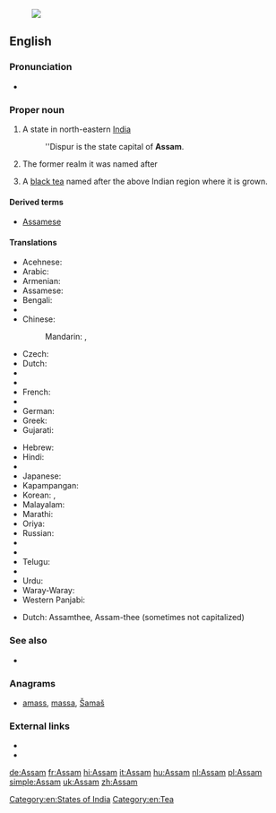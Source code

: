 [[Image:Assam in India (disputed hatched).svg|thumb|]]
==English==

===Pronunciation===
* {{IPA|/əˈsɒm/|lang=en}}

===Proper noun===
{{en-proper noun}}
# A state in north-eastern [[India]]
#: ''Dispur is the state capital of '''Assam'''.
# {{history}} The former realm it was named after
# A [[black tea]] named after the above Indian region where it is grown.

====Derived terms====
* [[Assamese]]

====Translations====
{{trans-top|Assam, India}}
* Acehnese: {{tø|ace|Assam}}
* Arabic: {{t-|ar|أسام|m|tr='asām}}
* Armenian: {{t-|hy|Ասսամ|tr=Assam}}
* Assamese: {{t-|as|অসম|tr=ôxôm|sc=Beng}}
* Bengali: {{t-|bn|আসাম|tr=Asam|sc=Beng}}
* {{trreq|bg}}
* Chinese:
*: Mandarin: {{t|cmn|阿薩密邦|sc=Hani}},  {{t|cmn|阿萨密邦|tr=Āsàmì-bāng|sc=Hani}}
* Czech: {{t-|cs|Ásám|m}}
* Dutch: {{t+|nl|Assam|n}}
* {{trreq|eo}}
* {{trreq|fi}}
* French: {{t+|fr|Assam|n}}
* {{trreq|ka}}
* German: {{t+|de|Assam|n}}
* Greek: {{t|el|Ασσάμ|f|tr=Assám}}
* Gujarati: {{t-|gu|આસામ|tr=āsāma|sc=Gujr}}
{{trans-mid}}
* Hebrew: {{t-|he|אסאם|tr=}}
* Hindi: {{t-|hi|आसाम|tr=āsām}}
* {{trreq|hu}}
* Japanese: {{t-|ja|アッサム州|tr=Assamu-shū}}
* Kapampangan: {{tø|pam|Assam}}
* Korean: {{t-|ko|아삼 주|tr=Asam ju|sc=Hang}},  {{t-|ko|아삼|tr=Asam|sc=Hang}}
* Malayalam: {{t|ml|ആസാം|tr=āsām|sc=Mlym}}
* Marathi: {{t-|mr|आसाम|tr=āsāma|sc=Deva}}
* Oriya: {{t-|or|ଆସାମ|tr=āsāma|sc=Orya}}
* Russian: {{t-|ru|Ассам|m|tr=Assám}}
* {{trreq|sip}}
* {{trreq|ta}}
* Telugu: {{t+|te|అసోం|tr=asōṃ}}
* {{trreq|uk}}
* Urdu: {{t-|ur|آسام|tr=āsām}}
* Waray-Waray: {{tø|war|Assam}}
* Western Panjabi: {{t+|pnb|آسام}}
{{trans-bottom}}

{{trans-top|Black tea}}
* Dutch: Assamthee, Assam-thee (sometimes not capitalized)
{{trans-mid}}
{{trans-bottom}}

===See also===
* {{list|en|states of India}}

===Anagrams===
* [[amass#English|amass]], [[massa#English|massa]], [[Šamaš#English|Šamaš]]

===External links===
* {{pedialite}}
* {{pedialite|Assam tea}}

[[Category:en:States of India]]
[[Category:en:Tea]]

[[de:Assam]]
[[fr:Assam]]
[[hi:Assam]]
[[it:Assam]]
[[hu:Assam]]
[[nl:Assam]]
[[pl:Assam]]
[[simple:Assam]]
[[uk:Assam]]
[[zh:Assam]]